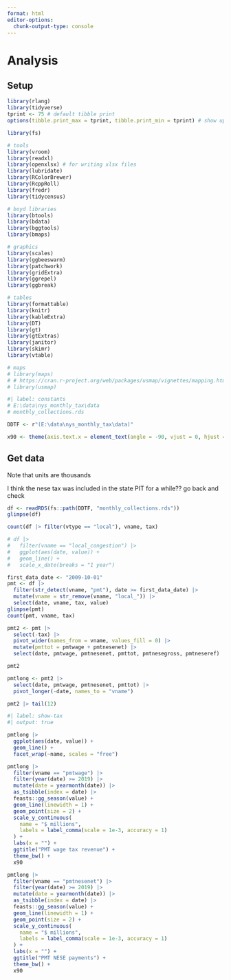 ```yaml
---
format: html
editor-options: 
  chunk-output-type: console
---
```


# Analysis

## Setup

```r

library(rlang)
library(tidyverse)
tprint <- 75 # default tibble print
options(tibble.print_max = tprint, tibble.print_min = tprint) # show up to tprint rows

library(fs)

# tools
library(vroom)
library(readxl)
library(openxlsx) # for writing xlsx files
library(lubridate)
library(RColorBrewer)
library(RcppRoll)
library(fredr)
library(tidycensus)

# boyd libraries
library(btools)
library(bdata)
library(bggtools)
library(bmaps)

# graphics
library(scales)
library(ggbeeswarm)
library(patchwork)
library(gridExtra)
library(ggrepel)
library(ggbreak)

# tables
library(formattable)
library(knitr)
library(kableExtra)
library(DT)
library(gt)
library(gtExtras)
library(janitor)
library(skimr)
library(vtable)

# maps
# library(maps)
# # https://cran.r-project.org/web/packages/usmap/vignettes/mapping.html
# library(usmap)

```

```r
#| label: constants
# E:\data\nys_monthly_tax\data
# monthly_collections.rds

DDTF <- r"(E:\data\nys_monthly_tax\data)"

x90 <- theme(axis.text.x = element_text(angle = -90, vjust = 0, hjust = 0.5))

```


## Get data

Note that units are thousands

I think the nese tax was included in the state PIT for a while?? go back and check

```r

df <- readRDS(fs::path(DDTF, "monthly_collections.rds"))
glimpse(df)

count(df |> filter(vtype == "local"), vname, tax)

# df |>
#   filter(vname == "local_congestion") |>
#   ggplot(aes(date, value)) +
#   geom_line() +
#   scale_x_date(breaks = "1 year")

first_data_date <- "2009-10-01"
pmt <- df |>
  filter(str_detect(vname, "pmt"), date >= first_data_date) |>
  mutate(vname = str_remove(vname, "local_")) |>
  select(date, vname, tax, value)
glimpse(pmt)
count(pmt, vname, tax)

pmt2 <- pmt |>
  select(-tax) |>
  pivot_wider(names_from = vname, values_fill = 0) |>
  mutate(pmttot = pmtwage + pmtnesenet) |>
  select(date, pmtwage, pmtnesenet, pmttot, pmtnesegross, pmtneseref)

pmt2

pmtlong <- pmt2 |>
  select(date, pmtwage, pmtnesenet, pmttot) |>
  pivot_longer(-date, names_to = "vname")

pmt2 |> tail(12)

```

```r
#| label: show-tax
#| output: true

pmtlong |>
  ggplot(aes(date, value)) +
  geom_line() +
  facet_wrap(~name, scales = "free")

pmtlong |>
  filter(vname == "pmtwage") |>
  filter(year(date) >= 2019) |>
  mutate(date = yearmonth(date)) |>
  as_tsibble(index = date) |>
  feasts::gg_season(value) +
  geom_line(linewidth = 1) +
  geom_point(size = 2) +
  scale_y_continuous(
    name = "$ millions",
    labels = label_comma(scale = 1e-3, accuracy = 1)
  ) +
  labs(x = "") +
  ggtitle("PMT wage tax revenue") +
  theme_bw() +
  x90

pmtlong |>
  filter(vname == "pmtnesenet") |>
  filter(year(date) >= 2019) |>
  mutate(date = yearmonth(date)) |>
  as_tsibble(index = date) |>
  feasts::gg_season(value) +
  geom_line(linewidth = 1) +
  geom_point(size = 2) +
  scale_y_continuous(
    name = "$ millions",
    labels = label_comma(scale = 1e-3, accuracy = 1)
  ) +
  labs(x = "") +
  ggtitle("PMT NESE payments") +
  theme_bw() +
  x90

```


